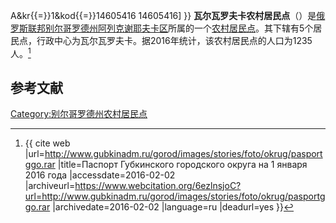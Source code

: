 {{Infobox Settlement
| official_name = 瓦尔瓦罗夫卡农村居民点
| native_name = Варваровское сельское поселение
| settlement_type = [[农村居民点|农村居民点]]
| subdivision_type = [[国家|国家]]
| subdivision_type1 = [[州_(俄罗斯)|州]]
| subdivision_type2 = [[区_(苏联)|区]]
| subdivision_name = {{RUS}}
| subdivision_name1 = [[别尔哥罗德州|别尔哥罗德州]]
| subdivision_name2 = [[阿列克謝耶夫卡區_(別爾哥羅德州)|阿列克谢耶夫卡区]]
| seat_type = 行政中心
| seat = 瓦尔瓦罗夫卡
| population_as_of=2016
| population_footnotes = <ref name=stat />
| population_total = 1235
| coordinates_display = inline,title
| latd =  | latm =  | lats =  | latNS = N
| longd =  | longm =  | longs =  | longEW = E
| timezone = [[莫斯科时间|MSK]]
| utc_offset = +3
| blank_name = [[俄罗斯市政土地区划代码|OKTMO编码]]
| blank_info = [http://classif.spb.ru/classificators/view/tma.php?st{{=}}A&kr{{=}}1&kod{{=}}14605416 14605416]
}}
'''瓦尔瓦罗夫卡农村居民点'''（{{lang-ru|Варваровское сельское поселение}}）是[[俄罗斯联邦|俄罗斯联邦]][[别尔哥罗德州|别尔哥罗德州]][[阿列克謝耶夫卡區_(別爾哥羅德州)|阿列克谢耶夫卡区]]所属的一个[[农村居民点|农村居民点]]。其下辖有5个居民点，行政中心为瓦尔瓦罗夫卡。据2016年统计，该农村居民点的人口为1235人。<ref name=stat>{{ cite web |url=http://www.gubkinadm.ru/gorod/images/stories/foto/okrug/pasportggo.rar |title=Паспорт Губкинского городского округа на 1 января 2016 года |accessdate=2016-02-02 |archiveurl=https://www.webcitation.org/6ezlnsjoC?url=http://www.gubkinadm.ru/gorod/images/stories/foto/okrug/pasportggo.rar |archivedate=2016-02-02 |language=ru |deadurl=yes }}</ref>

== 参考文献 ==
{{reflist}}

{{Russia-stub}}

[[Category:别尔哥罗德州农村居民点|Category:别尔哥罗德州农村居民点]]